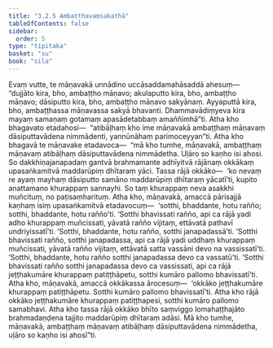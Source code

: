 ```yaml
---
title: "3.2.5 Ambaṭṭhavaṃsakathā"
tableOfContents: false
sidebar:
  order: 5
type: "tipitaka"
basket: "su"
book: "sila"
---
```



<DynamicBreadcrumb />

<Division number="273" book="sila">

<Paragraph number="373" book="sila">
Evaṃ vutte, te māṇavakā unnādino uccāsaddamahāsaddā ahesuṃ—  “dujjāto kira, bho, ambaṭṭho māṇavo; akulaputto kira, bho, ambaṭṭho māṇavo; dāsiputto kira, bho, ambaṭṭho māṇavo sakyānaṃ. Ayyaputtā kira, bho, ambaṭṭhassa māṇavassa sakyā bhavanti. Dhammavādiṃyeva kira mayaṃ samaṇaṃ gotamaṃ apasādetabbaṃ amaññimhā”ti.
</Paragraph>

</Division>
<Division number="274" book="sila">

<Paragraph number="374" book="sila">
Atha kho bhagavato etadahosi—  “atibāḷhaṃ kho ime māṇavakā ambaṭṭhaṃ māṇavaṃ dāsiputtavādena nimmādenti, yannūnāhaṃ parimoceyyan”ti. Atha kho bhagavā te māṇavake etadavoca—  “mā kho tumhe, māṇavakā, ambaṭṭhaṃ māṇavaṃ atibāḷhaṃ dāsiputtavādena nimmādetha. Uḷāro so kaṇho isi ahosi. So dakkhiṇajanapadaṃ gantvā brahmamante adhīyitvā rājānaṃ okkākaṃ upasaṅkamitvā maddarūpiṃ dhītaraṃ yāci. Tassa rājā okkāko—  ‘ko nevaṃ re ayaṃ mayhaṃ dāsiputto samāno maddarūpiṃ dhītaraṃ yācatī’ti, kupito anattamano khurappaṃ sannayhi. So taṃ khurappaṃ neva asakkhi muñcituṃ, no paṭisaṃharituṃ.
</Paragraph>

<Paragraph number="375" book="sila">
Atha kho, māṇavakā, amaccā pārisajjā kaṇhaṃ isiṃ upasaṅkamitvā etadavocuṃ—  ‘sotthi, bhaddante, hotu rañño; sotthi, bhaddante, hotu rañño’ti. ‘Sotthi bhavissati rañño, api ca rājā yadi adho khurappaṃ muñcissati, yāvatā rañño vijitaṃ, ettāvatā pathavī undriyissatī’ti. ‘Sotthi, bhaddante, hotu rañño, sotthi janapadassā’ti. ‘Sotthi bhavissati rañño, sotthi janapadassa, api ca rājā yadi uddhaṃ khurappaṃ muñcissati, yāvatā rañño vijitaṃ, ettāvatā satta vassāni devo na vassissatī’ti. ‘Sotthi, bhaddante, hotu rañño sotthi janapadassa devo ca vassatū’ti. ‘Sotthi bhavissati rañño sotthi janapadassa devo ca vassissati, api ca rājā jeṭṭhakumāre khurappaṃ patiṭṭhāpetu, sotthi kumāro pallomo bhavissatī’ti. Atha kho, māṇavakā, amaccā okkākassa ārocesuṃ—  ‘okkāko jeṭṭhakumāre khurappaṃ patiṭṭhāpetu. Sotthi kumāro pallomo bhavissatī’ti. Atha kho rājā okkāko jeṭṭhakumāre khurappaṃ patiṭṭhapesi, sotthi kumāro pallomo samabhavi. Atha kho tassa rājā okkāko bhīto saṃviggo lomahaṭṭhajāto brahmadaṇḍena tajjito maddarūpiṃ dhītaraṃ adāsi. Mā kho tumhe, māṇavakā, ambaṭṭhaṃ māṇavaṃ atibāḷhaṃ dāsiputtavādena nimmādetha, uḷāro so kaṇho isi ahosī”ti.
</Paragraph>
</Division>